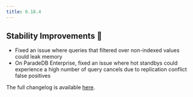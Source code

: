 ```yaml
---
title: 0.18.4
---
```


## Stability Improvements 💪

- Fixed an issue where queries that filtered over non-indexed values could leak memory
- On ParadeDB Enterprise, fixed an issue where hot standbys could experience a high number of query cancels due to replication conflict false positives

The full changelog is available [here](https://github.com/paradedb/paradedb/releases/tag/v0.18.4).

